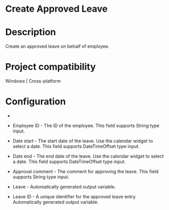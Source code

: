 ﻿# Create Approved Leave

# Description

Create an approved leave on behalf of employee.

# Project compatibility

Windows | Cross-platform

# Configuration

* 
* Employee ID - The ID of the employee. This field supports String type input.
* Date start - The start date of the leave. Use the calendar widget to select a date. This field supports DateTimeOffset type input.
* Date end - The end date of the leave. Use the calendar widget to select a date. This field supports DateTimeOffset type input.
* Approval comment - The comment for approving the leave. This field supports String type input.









* Leave - Automatically generated output variable.
* Leave ID - A unique identifier for the approved leave entry. Automatically generated output variable.
